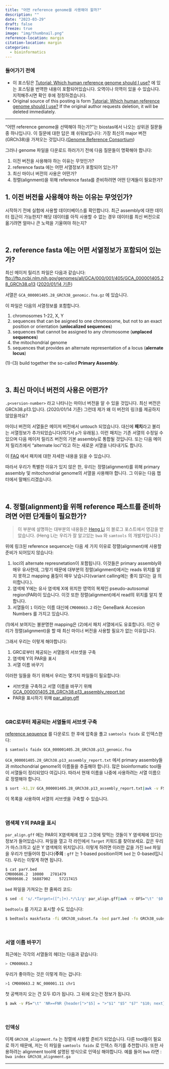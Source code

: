 ```yaml
---
title: "어떤 reference genome을 사용해야 할까?"
description: ""
date: "2023-03-29"
draft: false
freeze: true
image: "img/thumbnail.png"
reference-location: margin
citation-location: margin
categories:
  - bioinformatics
---
```




### 들어가기 전에

- 이 포스팅은 [Tutorial: Which human reference genome should I use?](https://www.biostars.org/p/342482/) 에 있는 포스팅을 번역한 내용이 포함되어있습니다. 오역이나 의역이 있을 수 있습니다. 지적해주시면 확인 후에 정정하겠습니다.
- Original source of this posting is form [Tutorial: Which human reference genome should I use?](https://www.biostars.org/p/342482/) If the original author requests deletion, it will be deleted immediately.

---

"어떤 reference genome을 선택해야 하는가?"는 biostas에서 나오는 상위권 질문들중 하나입니다. 이 질문에 대한 답은 꽤 쉬워보입니다: 가장 최신의 major 버전(GRCh38)을 가져오는 것입니다.([Genome Reference Consortium](https://www.ncbi.nlm.nih.gov/grc/human))

그러나 genome 파일을 다운로드 하러가기 전에 다음 질문들이 명확해야 합니다:

1. 이전 버전을 사용해야 하는 이유는 무엇인가?
2. reference fasta 에는 어떤 서열정보가 포함되어 있는가?
3. 최신 마이너 버전의 사용은 어떤가?
4. 정렬(alignment)을 위해 reference fasta를 준비하려면 어떤 단계들이 필요한가?

## 1. 이전 버전을 사용해야 하는 이유는 무엇인가?

시작하기 전에 실험에 사용할 데이터베이스를 확인합니다. 최근 assembly에 대한 데이터 접근이 가능한지? 해당 데이터를 아직 사용할 수 없는 경우 데이터를 최신 버전으로 옮기려면 얼마나 큰 노력을 기울여야 하는지?

<br/>

## 2. reference fasta 에는 어떤 서열정보가 포함되어 있는가?

최신 메이저 릴리즈 파일은 다음과 같습니다:
[ftp://ftp.ncbi.nlm.nih.gov/genomes/all/GCA/000/001/405/GCA_000001405.28_GRCh38.p13](ftp://ftp.ncbi.nlm.nih.gov/genomes/all/GCA/000/001/405/GCA_000001405.28_GRCh38.p13) (<u>2020/01/14 기준</u>)

서열은 `GCA_000001405.28_GRCh38_genomic.fna.gz` 에 있습니다.

이 파일은 다음의 서열정보를 포함합니다.

1. chromosomes 1-22, X, Y
2. sequences that can be asigned to one chromosome, but not to an exact position or orientation (**unlocalized sequences**)
3. sequences that cannot be assigned to any chromosome (**unplaced sequences**)
4. the mitochondrial genome
5. sequences that provides an alternate representation of a locus (**alernate locus**)

(1)-(3) build together the so-called **Primary Assembly**.

<br/>

## 3. 최신 마이너 버전의 사용은 어떤가?

`.p<version-number>` 라고 나타나는 마이너 버전을 알 수 있을 것입니다. 최신 버전은 GRCh38.p13.입니다. (2020/01/14 기준)  그런데 제가 왜 이 버전의 링크를 제공하지 않았을까요?

마이너 버전의 서열들은 메이저 버전에서 untouch 되었습니다. 대신에 **패치**라고 불리는 서열정보가 추가되었습니다(여기서 `p`가 유래됨.). 이런 패치는 기존 서열의 수정일 수 있으며 다음 메이저 릴리즈 버전의 기본 assembly로 통합될 것입니다. 또는 다음 메이저 릴리즈에서 "alternate loci"라고 하는 새로운 서열을 나타내기도 합니다.

이 [FAQ](https://www.ncbi.nlm.nih.gov/grc/help/patches) 에서 패치에 대한 자세한 내용을 읽을 수 있습니다.

따라서 우리가 특별한 이유가 있지 않은 한, 우리는 정렬(alignment)를 위해 primary assembly 및 mitochondrial genome의 서열을 사용해야 합니다. 그 이유는 다음 챕터에서 말해드리겠습니다.

<br/>

## 4. 정렬(alignment)을 위해 reference 패스트를 준비하려면 어떤 단계들이 필요한가?

>  이 부분에 설명하는 대부분의 내용들은 [Heng Li](http://lh3.github.io/2017/11/13/which-human-reference-genome-to-use) 의 블로그 포스트에서 영감을 받았습니다. (Heng Li는 우리가 잘 알고있는 `bwa` 와 `samtools` 의 개발자입니다.)

위에 링크된 reference sequence는 다음 세 가지 이유로 정렬(alignment)에 사용할 준비가 되어있지 않습니다:

1. loci의 alternate represnetation이 포함됩니다. 이것들은 primary assembly와 매우 유사한데, 그렇기 때문에 대부분의 정렬(alignment)에서는 reads 위치를 알지 못하고 mapping 품질이 매우 낮습니다(variant calling에는 좋지 않다는 걸 의미합니다.).
2. 염색체 Y에는 유사 염색체 X에 위치한 영역의 복제인 pseudo-autosomal region(PAR)이 있습니다. 이것 또한 정렬(alignment)에서 read의 위치를 알지 못합니다.
3. 서열들이 `1` 이라는 이름 대신에 `CM000663.2` 라는 GeneBank Accesion Numbers 를 가지고 있습니다.

(1)에서 보여지는 불분명한 mapping은 (2)에서 패치 서열에서도 유효합니다. 이건 우리가 정렬(alignment)을 할 때 최신 마이너 버전을 사용할 필요가 없는 이유입니다.

그래서 우리는 이렇게 해야합니다:

1. GRC로부터 제공되는 서열들의 서브셋을 구축
2. 염색체 Y의 PAR을 표시
3. 서열 이름 바꾸기

이러한 일들을 하기 위해서 우리는 몇가지 파일들이 필요합니다:

- 서브셋을 구축하고 서열 이름을 바꾸기 위해
  [GCA_000001405.28_GRCh38.p13_assembly_report.txt](ftp://ftp.ncbi.nlm.nih.gov/genomes/all/GCA/000/001/405/GCA_000001405.28_GRCh38.p13/GCA_000001405.28_GRCh38.p13_assembly_report.txt) 
- PAR을 표시하기 위해
  [par_align.gff](ftp://ftp.ncbi.nlm.nih.gov/genomes/all/GCA/000/001/405/GCA_000001405.28_GRCh38.p13/GCA_000001405.28_GRCh38.p13_assembly_structure/Primary_Assembly/pseudoautosomal_region/par_align.gff)

<br>

### GRC로부터 제공되는 서열들의 서브셋 구축

[reference sequence](ftp://ftp.ncbi.nlm.nih.gov/genomes/all/GCA/000/001/405/GCA_000001405.28_GRCh38.p13/GCA_000001405.28_GRCh38.p13_genomic.fna.gz) 를 다운로드 한 후에 압축을 풀고 `samtools faidx` 로 인덱스한다:

```bash
$ samtools faidx GCA_000001405.28_GRCh38.p13_genomic.fna
```

`GCA_000001405.28_GRCh38.p13_assembly_report.txt` 에서 primary assembly들과 mitochondrial genome의 이름들을 추출해야 합니다. 많은 bioinformatic tool들이 서열들이 정리되었다 여깁니다. 따라서 현재 이름을 나중에 사용하려는 서열 이름으로 정렬해야 합니다.

```bash
$ sort -k1,1V GCA_000001405.28_GRCh38.p13_assembly_report.txt|awk -v FS="\t" '$8 == "Primary Assembly" || $8 == "non-nuclear" {print $5}' > subset_ids.txt
```

이 목록을 사용하여 서열의 서브셋을 구축할 수 있습니다.

<br>

### 염색체 Y의 PAR을 표시

`par_align.gff` 에는 PAR이 X염색체에 있고 그것에 맞먹는 것들이 Y 염색체에 있다는 정보가 들어있습니다. 파일을 열고 각 라인에서 `Target` 키워드를 찾아보세요. 값은 우리가 마스크하고 싶은 Y 염색체의 위치입니다. 이렇게 하려면 이러한 값을 가진 `bed` 파일을 우리가 만들어야 합니다(**주의** : `gff` 는 1-based position이며 `bed` 는 0-based입니다).
우리는 이렇게 하면 됩니다.

```bash
$ cat parY.bed
CM000686.2  10000   2781479
CM000686.2  56887902    57217415
```

`bed` 파일을 가져오는 한 줄짜리 코드:

```bash
$ sed -E 's/.*Target=([^;]+).*/\1/g' par_align.gff|awk -v OFS="\t" '$0 !~ "^#" {print $1, $2-1, $3}'  > parY.bed
```

`bedtools` 를 가지고 표시할 수도 있습니다:

```bash
$ bedtools maskfasta -fi GRCh38_subset.fa -bed parY.bed -fo GRCh38_subset_masked.fa
```

<br>

### 서열 이름 바꾸기

최근에는 각각의 서열들의 헤더는 다음과 같습니다:

```bash
> CM000663.2
```

우리가 좋아하는 것은 이렇게 하는 겁니다:

```bash
>1 CM000663.2 NC_000001.11 chr1
```

첫 공백까지 오는 건 모두 ID가 됩니다. 그 뒤에 오는건 정보가 됩니다.

```bash
$ awk -v FS="\t" 'NR==FNR {header[">"$5] = ">"$1" "$5" "$7" "$10; next} $0 ~ "^>" {$0 = header[$0]}1' GCA_000001405.28_GRCh38.p13_assembly_report.txt GRCh38_subset_masked.fa > GRCh38_alignment.fa
```

<br>

### 인덱싱

이제 `GRCh38_alignment.fa` 는 정렬에 사용할 준비가 되었습니다. 다른 tool들이 필요로 하기 때문에, 저는 이 파일을 `samtools faidx` 로 인덱스 하기를 추천합니다. 또한 사용하려는 alignment tool에 설명된 방식으로 인덱싱 해야합니다.
예를 들어 `bwa` 라면 : `bwa index GRCh38_alignment.ga`

---

